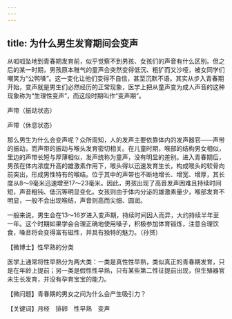 ```yaml
---
---
---
```

title: 为什么男生发育期间会变声
---




从呱呱坠地到青春期发育前，似乎觉察不到男孩、女孩们的声音有什么区别。但之后的某一时期，男孩原本稚气的童声会突然变得低沉、粗犷而又沙哑，被女同学们嘲笑为“公鸭嗓”。这一变化让他们变得不自信，甚至沉默不语。其实从步入青春期开始，变声就是男生们必然经历的正常现象，医学上把从童声变为成人声音的这种现象称为“生理性变声”，而这段时期叫作“变声期”。

声带（振动状态）



声带（休息状态）





那么男生为什么会变声呢？众所周知，人的发声主要依靠体内的发声器官——声带的振动，而声带的振动与喉头发育密切相关。在儿童时期，喉部的结构男女相似，里边的声带长短与厚薄相似，发声统称为童声，没有明显的差别。进入青春期后，男孩在体内浓度升高的雄激素作用下，喉头得以迅速发育生长，构成喉头的软骨向前突出，形成男性特有的喉结。位于其中的声带也不断地增长、增宽、增厚，其长度从8～9毫米迅速增至17～23毫米。因此，男孩出现了高音发声困难且持续时间短，声音粗钝、低沉等明显变化。女孩则由于体内分泌的雄激素量少，喉部发育不明显，一般不会出现喉结，声音则高而尖细、圆润。

一般来说，男生会在13～16岁进入变声期，持续时间因人而异，大约持续半年至一年。这个时期如果学会合理正确地使用嗓子，积极参加体育锻炼，注意合理饮食，嗓音将会变得富有磁性，并具有独特的魅力。（孙赟）





【微博士】性早熟的分类

医学上通常将性早熟分为两大类：一类是真性性早熟，类似真正的青春期发育，只是在年龄上提前；另一类是假性性早熟，只有某些第二性征提前出现，但生殖器官未生长发育，并没有孕育宝宝的能力。

【微问题】青春期的男女之间为什么会产生吸引力？

【关键词】月经　排卵　性早熟　变声
